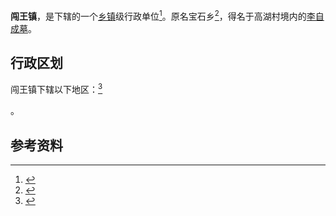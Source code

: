 {{中国乡级行政区|42/12/24/105/000}}
'''闯王镇'''，是{{PRC admin/fullname|42/12/24/105/000|3}}下辖的一个[[乡镇|乡镇]]级行政单位<ref>{{PRC admin/ref sgc|{{PRC admin/parent|42/12/24/105/000}}}}</ref>。原名宝石乡<ref name="a1">{{Cite web |url=http://www.tongshan.gov.cn/xq/xzqh/200901/t20090119_1387871.shtml |title=通山县---闯王镇 |accessdate=2019-12-25 |author= |date=2009-01-19 |work= |publisher=通山县人民政府网站 |language=Zh-hans |archive-date=2019-12-25 |archive-url=https://web.archive.org/web/20191225011842/http://www.tongshan.gov.cn/xq/xzqh/200901/t20090119_1387871.shtml |dead-url=no }}</ref>，得名于高湖村境内的[[李自成墓_(通山县)|李自成墓]]。

== 行政区划 ==

闯王镇下辖以下地区：<ref>{{PRC admin/ref sgc|42/12/24/105/000}}</ref>

{{PRC admin/children|42/12/24/105/000}}。

== 参考资料 ==

{{reflist}}

{{PRC admin/navcat|42/12/24/105/000}}
{{湖北行政区划小作品}}